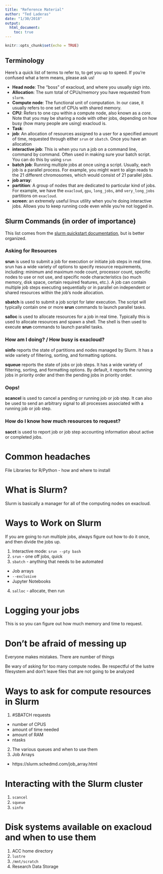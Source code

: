 ```yaml
---
title: "Reference Material"
author: "Ted Laderas"
date: "1/30/2018"
output:
  html_document:
    toc: true
---
```


```r
knitr::opts_chunk$set(echo = TRUE)
```

## Terminology

Here's a quick list of terms to refer to, to get you up to speed. If you're confused what a term means, please ask us!

+ **Head node**: The "boss" of exacloud, and where you usually sign into.
+ **Allocation**: The sum total of CPUs/memory you have requested from `slurm`.
+ **Compute node**: The functional unit of computation. In our case, it usually refers to one set of CPUs with shared memory.
+ **CPU**: Refers to one cpu within a compute node, also known as a *core*. Note that you may be sharing a node with other jobs, depending on how busy (how many people are using) exacloud is.
+ **Task**: 
+ **job**: An allocation of resources assigned to a user for a specified amount of time, requested through either `srun` or `sbatch`.  Once you have an allocation
+ **interactive job**: This is when you run a job on a command line, command by command. Often used in making sure your batch script. You can do this by using `srun` 
+ **batch job**: Running multiple jobs at once using a script. Usually, each job is a parallel process. For example, you might want to align reads to the 21 different chromosomes, which would consist of 21 parallel jobs. 
+ **job array**: 
+ **partition**: A group of nodes that are dedicated to particular kind of jobs. For example, we have the `exacloud`, `gpu`, `long_jobs`, and `very_long_jobs` partitions on `exacloud`. 
+ **screen**: an extremely useful linux utility when you're doing interactive jobs. Allows you to keep running code even while you're not logged in.

## Slurm Commands (in order of importance)

This list comes from the [slurm quickstart documentation](), but is better organized.

### Asking for Resources

**srun** is used to submit a job for execution or initiate job steps in real time. srun has a wide variety of options to specify resource requirements, including: minimum and maximum node count, processor count, specific nodes to use or not use, and specific node characteristics (so much memory, disk space, certain required features, etc.). A job can contain multiple job steps executing sequentially or in parallel on independent or shared resources within the job's node allocation.

**sbatch** is used to submit a job script for later execution. The script will typically contain one or more **srun** commands to launch parallel tasks.

**salloc** is used to allocate resources for a job in real time. Typically this is used to allocate resources and spawn a shell. The shell is then used to execute **srun** commands to launch parallel tasks.

### How am I doing? / How busy is exacloud?

**sinfo** reports the state of partitions and nodes managed by Slurm. It has a wide variety of filtering, sorting, and formatting options.

**squeue** reports the state of jobs or job steps. It has a wide variety of filtering, sorting, and formatting options. By default, it reports the running jobs in priority order and then the pending jobs in priority order.

### Oops!

**scancel** is used to cancel a pending or running job or job step. It can also be used to send an arbitrary signal to all processes associated with a running job or job step.

### How do I know how much resources to request?

**sacct** is used to report job or job step accounting information about active or completed jobs.



# Common headaches

File Libraries for R/Python - how and where to install

# What is Slurm?

Slurm is basically a manager for all of the computing nodes on exacloud.

# Ways to Work on Slurm

If you are going to run multiple jobs, always figure out how to do it once, and then divide the jobs up.

1) Interactive mode:
  `srun --pty bash`
2) `srun` - one off jobs, quick
3) `sbatch` - anything that needs to be automated
  + Job arrays
  + `--exclusive`
  + Jupyter Notebooks
4) `salloc` - allocate, then run

# Logging your jobs

This is so you can figure out how much memory and time to request.

# Don't be afraid of messing up

Everyone makes mistakes. There are number of things

Be wary of asking for too many compute nodes.
Be respectful of the lustre filesystem and don't leave files that are not going to be analyzed

# Ways to ask for compute resources in Slurm

1) #SBATCH requests
  + number of CPUS
  + amount of time needed
  + amount of RAM
  + ntasks
2) The various queues and when to use them
3) Job Arrays
  + https://slurm.schedmd.com/job_array.html

# Interacting with the Slurm cluster

1) `scancel`
2) `squeue`
3) `sinfo`

# Disk systems available on exacloud and when to use them

1) ACC home directory
2) `lustre`
3) `/mnt/scratch`
4) Research Data Storage
